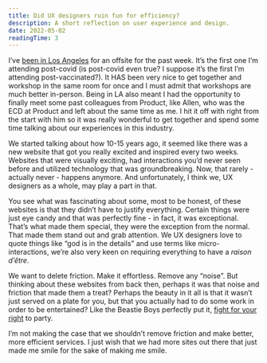 ```yaml
---
title: Did UX designers ruin fun for efficiency?
description: A short reflection on user experience and design.
date: 2022-05-02
readingTime: 3
---
```


I’ve <a href="https://www.instagram.com/p/Cc-3FbrMAFi/?utm_source=ig_web_copy_link">been in Los Angeles</a> for an offsite for the past week. It’s the first one I’m attending post-covid (is post-covid even true? I suppose it’s the first I’m attending post-vaccinated?). It HAS been very nice to get together and workshop in the same room for once and I must admit that workshops are much better in-person. Being in LA also meant I had the opportunity to finally meet some past colleagues from Product, like Allen, who was the ECD at Product and left about the same time as me. I hit it off with right from the start with him so it was really wonderful to get together and spend some time talking about our experiences in this industry.

We started talking about how 10-15 years ago, it seemed like there was a new website that got you really excited and inspired every two weeks. Websites that were visually exciting, had interactions you’d never seen before and utilized technology that was groundbreaking. Now, that rarely - actually never - happens anymore. And unfortunately, I think we, UX designers as a whole, may play a part in that.

You see what was fascinating about some, most to be honest, of these websites is that they didn’t have to justify everything. Certain things were just eye candy and that was perfectly fine - in fact, it was exceptional. That’s what made them special, they were the exception from the normal. That made them stand out and grab attention. We UX designers love to quote things like “god is in the details” and use terms like micro-interactions, we’re also very keen on requiring everything to have a *raison d’être.*

We want to delete friction. Make it effortless. Remove any “noise”. But thinking about these websites from back then, perhaps it was that noise and friction that made them a treat? Perhaps the beauty in it all is that it wasn’t just served on a plate for you, but that you actually had to do some work in order to be entertained? Like the Beastie Boys perfectly put it, <a href="https://www.youtube.com/watch?v=ClLCqZin9HY">fight for your right</a> to party.

I’m not making the case that we shouldn’t remove friction and make better, more efficient services. I just wish that we had more sites out there that just made me smile for the sake of making me smile.